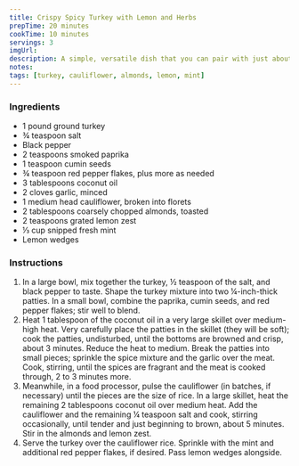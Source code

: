 ```yaml
---
title: Crispy Spicy Turkey with Lemon and Herbs
prepTime: 20 minutes
cookTime: 10 minutes
servings: 3
imgUrl:
description: A simple, versatile dish that you can pair with just about any other side for a dinner or just enjoy on it&#x27;s own
notes:
tags: [turkey, cauliflower, almonds, lemon, mint]
---
```


### Ingredients

- 1 pound ground turkey
- ¾ teaspoon salt
- Black pepper
- 2 teaspoons smoked paprika
- 1 teaspoon cumin seeds
- ¾ teaspoon red pepper flakes, plus more as needed
- 3 tablespoons coconut oil
- 2 cloves garlic, minced
- 1 medium head cauliflower, broken into florets
- 2 tablespoons coarsely chopped almonds, toasted
- 2 teaspoons grated lemon zest
- ⅓ cup snipped fresh mint
- Lemon wedges

### Instructions

1. In a large bowl, mix together the turkey, ½ teaspoon of the salt, and black pepper to taste. Shape the turkey mixture into two ¼-inch-thick patties. In a small bowl, combine the paprika, cumin seeds, and red pepper flakes; stir well to blend.
1. Heat 1 tablespoon of the coconut oil in a very large skillet over medium-high heat. Very carefully place the patties in the skillet (they will be soft); cook the patties, undisturbed, until the bottoms are browned and crisp, about 3 minutes. Reduce the heat to medium. Break the patties into small pieces; sprinkle the spice mixture and the garlic over the meat. Cook, stirring, until the spices are fragrant and the meat is cooked through, 2 to 3 minutes more.
1. Meanwhile, in a food processor, pulse the cauliflower (in batches, if necessary) until the pieces are the size of rice. In a large skillet, heat the remaining 2 tablespoons coconut oil over medium heat. Add the cauliflower and the remaining ¼ teaspoon salt and cook, stirring occasionally, until tender and just beginning to brown, about 5 minutes. Stir in the almonds and lemon zest.
1. Serve the turkey over the cauliflower rice. Sprinkle with the mint and additional red pepper flakes, if desired. Pass lemon wedges alongside.
